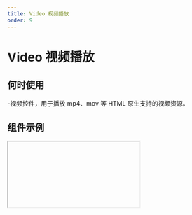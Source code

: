 ```yaml
---
title: Video 视频播放
order: 9
---
```


# Video 视频播放

## 何时使用

-视频控件，用于播放 mp4、mov 等 HTML 原生支持的视频资源。

## 组件示例


<Iframe url="https://www.aliwork.com/developer/video-v2?isRenderNav=false" />

## 组件属性

<AttrTable
  dataSource={[
    {
      code: 'title',
      type: 'string',
      default: '-',
      desc: '原生标题，用于设置html 原生 title属性，在用户鼠标hover时显示',
    },
    {
      code: 'url',
      type: 'string',
      default: ` 'https://cloud.video.taobao.com/play/u/1804320196/p/1/e/6/t/1/287344840104.mp4' `,
      desc: '视频URL地址',
    },
    {
      code: 'poster',
      type: 'string',
      default: '-',
      desc: '封面图片URL',
    },
    {
      code: 'sizeFit',
      type: `'contain' | 'fill' | 'cover' | 'scale-dowm' | 'none'`,
      default: ` 'contain' `,
      desc: '画面适配模式',
    },
    {
      code: 'controls',
      type: 'boolean',
      default: 'true',
      desc: '控制条',
    },
    {
      code: 'controlsList',
      type: `'nodownload' | 'nofullscreen' | 'noremoteplayback' | 'disablePictureInPicture'`,
      default: '-',
      desc: '定制原生控制条',
    },
    {
      code: 'playbackRateControls',
      type: 'boolean',
      default: 'false',
      desc: '是否显示倍数播放',
    },
    {
      code: 'playbackRate',
      type: 'array',
      default: `~~~json
[
  0.8,
  1,
  1.5,
  2
]`,
      desc: '倍数列表',
    },
    {
      code: 'muted',
      type: 'boolean',
      default: 'false',
      desc: '是否静音',
    },
    {
      code: 'volumeControls',
      type: 'boolean',
      default: 'true',
      desc: '是否显示声音控件',
    },
    {
      code: 'volume',
      type: 'number',
      default: '1',
      desc: '音量大小，最小为0，最大为1',
    },
    {
      code: 'autoplay',
      type: 'boolean',
      default: 'false',
      desc: '自动播放，可能在某些场景下无法起作用',
    },
    {
      code: 'loop',
      type: 'boolean',
      default: 'false',
      desc: '循环播放，播放完成后是否自动循环播放',
    },
    {
      code: 'pipControls',
      type: 'boolean',
      default: 'false',
      desc: '画中画，只在 chrome，safari 浏览器上生效，firefox 和手机端不生效',
    },
    {
      code: 'onPlay',
      type: '(ctx: object) => void',
      default: '-',
      desc: '当开始播放时',
    },
    {
      code: 'onPause',
      type: '(ctx: object) => void',
      default: '-',
      desc: '当视频暂停时',
    },
    {
      code: 'onEnded',
      type: '(ctx: object) => void',
      default: '-',
      desc: '当视频播放结束时',
    },
    {
      code: 'onEnterFullscreen',
      type: '(ctx: object) => void',
      default: '-',
      desc: '当全屏时',
    },
    {
      code: 'onExitFullscreen',
      type: '(ctx: object) => void',
      default: '-',
      desc: '当退出全屏时',
    },
    {
      code: 'onError',
      type: '(ctx: object) => void',
      default: '-',
      desc: '当播放出错时',
    },
    {
      code: 'timeUpdate',
      type: '(ctx: object) => void',
      default: '-',
      desc: '当播放时间更新时',
    },
    {
      code: 'canPlayThrough',
      type: '(ctx: object) => void',
      default: '-',
      desc: '当加载完成可以播放时',
    },
  ]}
/>
